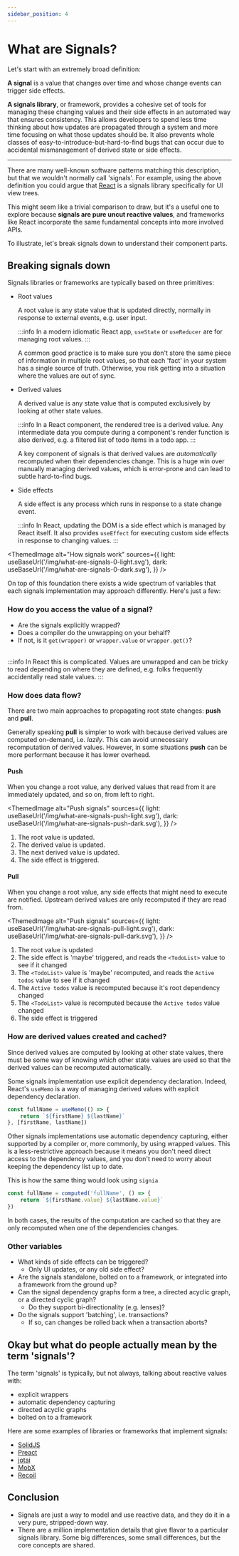 ```yaml
---
sidebar_position: 4
---
```


# What are Signals?

Let's start with an extremely broad definition:

**A signal** is a value that changes over time and whose change events can trigger side effects.

**A signals library**, or framework, provides a cohesive set of tools for managing these changing values and their side effects in an automated way that ensures consistency.
This allows developers to spend less time thinking about how updates are propagated through a system and more time focusing on what those updates should be.
It also prevents whole classes of easy-to-introduce-but-hard-to-find bugs that can occur due to accidental mismanagement of derived state or side effects.

---

There are many well-known software patterns matching this description, but that we wouldn't normally call 'signals'. For example, using the above definition you could argue that [React](https://reactjs.org/) is a signals library specifically for UI view trees.

This might seem like a trivial comparison to draw, but it's a useful one to explore because **signals are pure uncut reactive values**, and frameworks like React incorporate the same fundamental concepts into more involved APIs.

To illustrate, let's break signals down to understand their component parts.

## Breaking signals down

Signals libraries or frameworks are typically based on three primitives:

- Root values

  A root value is any state value that is updated directly, normally in response to external events, e.g. user input.

  :::info
  In a modern idiomatic React app, `useState` or `useReducer` are for managing root values.
  :::

  A common good practice is to make sure you don't store the same piece of information in multiple root values, so that each 'fact' in your system has a single source of truth. Otherwise, you risk getting into a situation where the values are out of sync.

- Derived values

  A derived value is any state value that is computed exclusively by looking at other state values.

  :::info
  In a React component, the rendered tree is a derived value. Any intermediate data you compute during a component's render function is also derived, e.g. a filtered list of todo items in a todo app.
  :::

  A key component of signals is that derived values are _automatically_ recomputed when their dependencies change. This is a huge win over manually managing derived values, which is error-prone and can lead to subtle hard-to-find bugs.

- Side effects

  A side effect is any process which runs in response to a state change event.

  :::info
  In React, updating the DOM is a side effect which is managed by React itself. It also provides `useEffect` for executing custom side effects in response to changing values.
  :::


<ThemedImage
	alt="How signals work"
	sources={{
		light: useBaseUrl('/img/what-are-signals-0-light.svg'),
		dark: useBaseUrl('/img/what-are-signals-0-dark.svg'),
	}}
/>

On top of this foundation there exists a wide spectrum of variables that each signals implementation may approach differently. Here's just a few:

### How do you access the value of a signal?

- Are the signals explicitly wrapped?
- Does a compiler do the unwrapping on your behalf?
- If not, is it `get(wrapper)` or `wrapper.value` or `wrapper.get()`?
  <br />
  <br />

:::info
In React this is complicated. Values are unwrapped and can be tricky to read depending on where they are defined, e.g. folks frequently accidentally read stale values.
:::

### How does data flow?

There are two main approaches to propagating root state changes: **push** and **pull**.

Generally speaking **pull** is simpler to work with because derived values are computed on-demand, i.e. _lazily_. This can avoid unnecessary recomputation of derived values. However, in some situations **push** can be more performant because it has lower overhead.

#### Push

When you change a root value, any derived values that read from it are immediately updated, and so on, from left to right.

<ThemedImage
	alt="Push signals"
	sources={{
		light: useBaseUrl('/img/what-are-signals-push-light.svg'),
		dark: useBaseUrl('/img/what-are-signals-push-dark.svg'),
	}}
/>

1. The root value is updated.
2. The derived value is updated.
3. The next derived value is updated.
4. The side effect is triggered.

#### Pull

When you change a root value, any side effects that might need to execute are notified. Upstream derived values are only recomputed
if they are read from.

<ThemedImage
	alt="Push signals"
	sources={{
		light: useBaseUrl('/img/what-are-signals-pull-light.svg'),
		dark: useBaseUrl('/img/what-are-signals-pull-dark.svg'),
	}}
/>

1. The root value is updated
2. The side effect is 'maybe' triggered, and reads the `<TodoList>` value to see if it changed
3. The `<TodoList>` value is 'maybe' recomputed, and reads the `Active todos` value to see if it changed
4. The `Active todos` value is recomputed because it's root dependency changed
5. The `<TodoList>` value is recomputed because the `Active todos` value changed
6. The side effect is triggered

### How are derived values created and cached?

Since derived values are computed by looking at other state values, there must be some way of knowing _which_ other state values are used so that the derived values can be recomputed automatically.

Some signals implementation use explicit dependency declaration. Indeed, React's `useMemo` is a way of managing derived values with explicit dependency declaration.

```ts
const fullName = useMemo(() => {
	return `${firstName} ${lastName}`
}, [firstName, lastName])
```

Other signals implementations use automatic dependency capturing, either supported by a compiler or, more commonly, by using wrapped values.
This is a less-restrictive approach because it means you don't need direct access to the dependency values, and you don't need to worry about keeping the dependency list up to date.

This is how the same thing would look using `signia`

```ts
const fullName = computed('fullName', () => {
	return `${firstName.value} ${lastName.value}`
})
```

In both cases, the results of the computation are cached so that they are only recomputed when one of the dependencies changes.

### Other variables

- What kinds of side effects can be triggered?
  - Only UI updates, or any old side effect?
- Are the signals standalone, bolted on to a framework, or integrated into a framework from the ground up?
- Can the signal dependency graphs form a tree, a directed acyclic graph, or a directed cyclic graph?
  - Do they support bi-directionality (e.g. lenses)?
- Do the signals support 'batching', i.e. transactions?
  - If so, can changes be rolled back when a transaction aborts?

## Okay but what do people actually mean by the term 'signals'?

The term 'signals' is typically, but not always, talking about reactive values with:

- explicit wrappers
- automatic dependency capturing
- directed acyclic graphs
- bolted on to a framework

Here are some examples of libraries or frameworks that implement signals:

- [SolidJS](https://www.solidjs.com/tutorial/introduction_signals)
- [Preact](https://preactjs.com/guide/v10/signals/)
- [jotai](https://jotai.pmnd.rs/)
- [MobX](https://mobx.js.org/README.html)
- [Recoil](https://recoiljs.org/)

## Conclusion

- Signals are just a way to model and use reactive data, and they do it in a very pure, stripped-down way.
- There are a million implementation details that give flavor to a particular signals library. Some big differences, some small differences, but the core concepts are shared.
